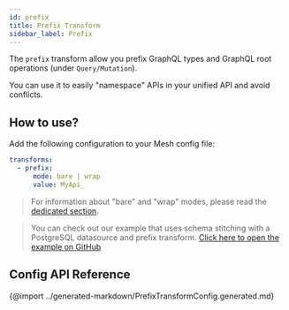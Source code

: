```yaml
---
id: prefix
title: Prefix Transform
sidebar_label: Prefix
---
```


The `prefix` transform allow you prefix GraphQL types and GraphQL root operations (under `Query/Mutation`).

You can use it to easily "namespace" APIs in your unified API and avoid conflicts.

<PackageInstall packages="@graphql-mesh/transform-prefix" />

## How to use?

Add the following configuration to your Mesh config file:

```yml
transforms:
  - prefix:
      mode: bare | wrap
      value: MyApi_
```

> For information about "bare" and "wrap" modes, please read the [dedicated section](/docs/transforms/transforms-introduction#two-different-modes).

> You can check out our example that uses schema stitching with a PostgreSQL datasource and prefix transform.
[Click here to open the example on GitHub](https://github.com/Urigo/graphql-mesh/tree/master/examples/postgres-geodb)

## Config API Reference

{@import ../generated-markdown/PrefixTransformConfig.generated.md}
